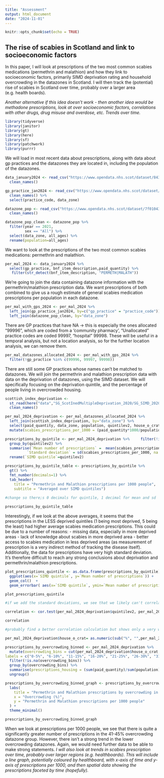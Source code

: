 ```yaml
---
title: "Assessment"
output: html_document
date: "2024-11-01"
---
```


```r
knitr::opts_chunk$set(echo = TRUE)
```

## The rise of scabies in Scotland and link to socioeconomic factors

In this paper, I will look at prescriptions of the two most common scabies medications (permethrin and malathion) and how they link to socioeconomic factors, primarily SIMD deprivation rating and household overcrowding in the datazones in Scotland. I will then track the (potential) rise of scabies in Scotland over time, probably over a larger area (e.g. health boards).

*Another alternative if this idea doesn't work - then another idea would be methadone prescriptions, look at over socioeconomic factors, correlations with other drugs, drug misuse and overdose, etc. Trends over time.*

```r
library(tidyverse)
library(janitor) 
library(gt)
library(here) 
library(sf)
library(patchwork)
library(purrr)
```

We will load in most recent data about prescriptions, along with data about gp practices and the datazones they are located in, including the population of the datazones. 

```r
data_january2024 <- read_csv("https://www.opendata.nhs.scot/dataset/84393984-14e9-4b0d-a797-b288db64d088/resource/d3eaaf84-0f3b-4fb8-9460-e33503095fbe/download/pitc202401.csv") %>% 
  clean_names()

gp_practice_jan2024 <- read_csv("https://www.opendata.nhs.scot/dataset/f23655c3-6e23-4103-a511-a80d998adb90/resource/54a6e1e3-98a3-4e78-be0d-1e6d6ebdde1d/download/practice_contactdetails_jan2024-open-data.csv") %>% 
  clean_names() %>% 
  select(practice_code, data_zone)

datazone_pop <- read_csv("https://www.opendata.nhs.scot/dataset/7f010430-6ce1-4813-b25c-f7f335bdc4dc/resource/c505f490-c201-44bd-abd1-1bd7a64285ee/download/dz2011-pop-est_09092022.csv") %>% 
  clean_names()

datazone_pop_clean <- datazone_pop %>% 
  filter(year == 2021,
         sex == "All") %>% 
  select(data_zone, all_ages) %>% 
  rename(population=all_ages)

```

We want to look at the prescriptions of the two most common scabies medications: permethrin and malathion.

```r
per_mal_2024 <- data_january2024 %>% 
  select(gp_practice, bnf_item_description,paid_quantity) %>% 
   filter(str_detect(bnf_item_description, "PERMETH|MALATH"))
```

We're going to join the data containing datazone information with the permethrin/malathion prescription data. We want prescriptions of both combined to give us a rough estimate of general scabies medication prescriptions per population in each datazone.

```r
per_mal_with_gps_2024 <- per_mal_2024 %>% 
  left_join(gp_practice_jan2024, by=c("gp_practice" = "practice_code")) %>% 
  left_join(datazone_pop_clean, by="data_zone")

```

There are GP practices that have NA -> this is especially the ones allocated "99996", which are coded from a 'community pharmacy', "Unallocated" practice codes are coded 99997, "hospital" 99998. These will be useful in a temporal analysis, but not a location analysis, so for the further location analysis, we can remove them.

```r
per_mal_datazones_allocated_2024 <- per_mal_with_gps_2024 %>% 
  filter(!gp_practice %in% c(99996, 99997, 99998))
```

There are still some GP practices whose names can't be matched to datazones. We will join the permethrin and malathion prescription data with data on the deprivation of datazones, using the SIMD dataset. We will specifically focusing on the deprivation quintile, and the percentage of people living in overcrowded housing. 

```r
scottish_index_deprivation <- 
  st_read(here("data","SG_ScotInedMultipleDeprivation_2020/SG_SIMD_2020.shp")) %>% 
  clean_names() 
```

```r
per_mal_2024_deprivation <- per_mal_datazones_allocated_2024 %>% 
  left_join(scottish_index_deprivation, by="data_zone") %>% 
  select(paid_quantity, data_zone, population, quintilev2, house_o_crat) %>% 
  mutate(scabies_prescriptions_per_1000 = (paid_quantity*1000/population))

prescriptions_by_quintile <- per_mal_2024_deprivation %>%     filter(!is.na(quintilev2)) %>% 
  group_by(quintilev2) %>% 
  summarise(`Mean number of prescriptions` =  mean(scabies_prescriptions_per_1000, na.rm=TRUE), 
          `Standard deviation` = sd(scabies_prescriptions_per_1000, na.rm=TRUE)) %>% 
  rename(`SIMD quintile`=quintilev2)

prescriptions_by_quintile_table <- prescriptions_by_quintile %>% 
  gt() %>% 
  fmt_number(decimals=1) %>% 
  tab_header(
    title = "Permethrin and Malathion prescriptions per 1000 people",
    subtitle = "Averaged over SIMD quintiles")
  
#change so there;s 0 decimals for quintile, 1 decimal for mean and sd

prescriptions_by_quintile_table

```

Interestingly, if we look at the above averages, it seems that the prescriptions in the LESS deprived quintiles (1 being most deprived, 5 being the least) had higher average scabies medication prescriptions. This could be due to a number of reasons:
- missing data, especially in more deprived areas
- lack of knowledge about scabies in more deprived area
- better access to scabies medication in less deprived areas (as measurement of prescription is a very indirect method of tracking the disease itself).
Additionally, the data for prescriptions have very high standard deviation. It's therefore difficult to reach any strong conclusions about deprivation and permethrin/malathion prescriptions.

```r
plot_prescriptions_quintile <- as.data.frame(prescriptions_by_quintile) %>% 
  ggplot(aes(x=`SIMD quintile`, y=`Mean number of prescriptions`)) +
  geom_col()  +
  geom_errorbar( aes(x=`SIMD quintile`, ymin=`Mean number of prescriptions`- `Standard deviation`, ymax=`Mean number of prescriptions`+ `Standard deviation`), width=0.2, colour="black", alpha=0.8, linewidth=0.3)

plot_prescriptions_quintile

#if we add the standard deviations, we see that we likely can't correlate the SIMD quintile with the mean number of prescriptions, as it's too variable.

correlation <- cor.test(per_mal_2024_deprivation$quintilev2, per_mal_2024_deprivation$scabies_prescriptions_per_1000, method="spearman")

correlation

#probably find a better correlation calculation but shows only a very weak correlation.
```


```r
per_mal_2024_deprivation$house_o_crat= as.numeric(sub("%", "",per_mal_2024_deprivation$house_o_crat))

prescriptions_by_overcrowding_binned <- per_mal_2024_deprivation %>%
  mutate(overcrowding_bins = cut(per_mal_2024_deprivation$house_o_crat, breaks=c(0,5,10,15,20,25,30,35,40,45), 
labels = c("0-5%", "6-10%", "11-15%", "16-20%", "21-25%", "26-30%", "31-35%", "36-40%", "41-45%"))) %>% 
  filter(!is.na(overcrowding_bins)) %>% 
  group_by(overcrowding_bins) %>% 
  summarise(prescriptions_housing = (sum(paid_quantity)/sum(population))*1000) %>% 
  ungroup()

prescriptions_by_overcrowding_binned_graph <- prescriptions_by_overcrowding_binned %>% ggplot(aes(x=overcrowding_bins, y=prescriptions_housing)) + geom_col() + 
  labs(
    title = "Permethrin and Malathion prescriptions by overcrowding in datazones",
    x = "Overcrowding (%)",
    y = "Permethrin and Malathion prescriptions per 1000 people"
  ) +
  theme_minimal() 

prescriptions_by_overcrowding_binned_graph

```

When we look at prescriptions per 1000 people, we see that there is quite a significantly greater number of prescriptions in the 41-45% overcrowding datazone group. However, there isn't a strong trend in the lower overcrowding datazones. Again, we would need further data to be able to make strong statements.
*I will also look at trends in scabies prescription over time, probably over larger regions (e.g. healthboards).*
*This will include a line graph, potentially coloured by healthboard, with x-axis of time and y-axis of prescriptions per 1000, and then spatial data showing the prescriptions faceted by time (hopefully).*


